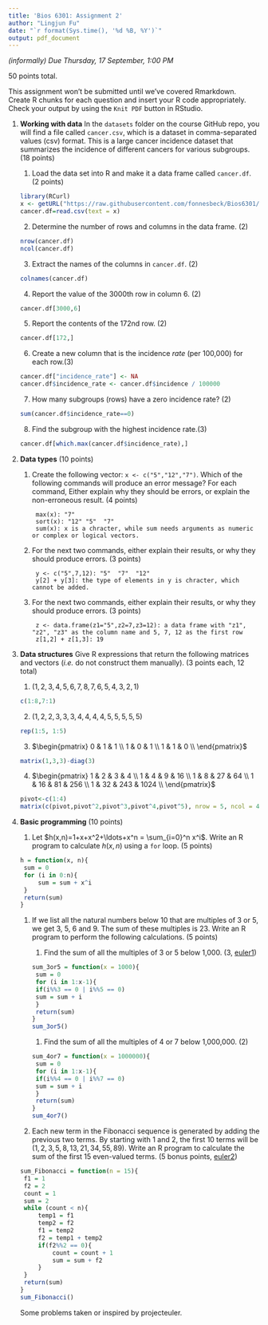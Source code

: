 ```yaml
---
title: 'Bios 6301: Assignment 2'
author: "Lingjun Fu"
date: "`r format(Sys.time(), '%d %B, %Y')`"
output: pdf_document
---
```


*(informally) Due Thursday, 17 September, 1:00 PM*

50 points total.

This assignment won't be submitted until we've covered Rmarkdown.
Create R chunks for each question and insert your R code appropriately.
Check your output by using the `Knit PDF` button in RStudio.

1. **Working with data** In the `datasets` folder on the course GitHub repo, you will find a file called `cancer.csv`, which is a dataset in comma-separated values (csv) format. This is a large cancer incidence dataset that summarizes the incidence of different cancers for various subgroups. (18 points)

    1. Load the data set into R and make it a data frame called `cancer.df`. (2 points)
```r
library(RCurl)
x <- getURL("https://raw.githubusercontent.com/fonnesbeck/Bios6301/master/datasets/cancer.csv")
cancer.df=read.csv(text = x)
```
    2. Determine the number of rows and columns in the data frame. (2)
```r
nrow(cancer.df)
ncol(cancer.df)
```
    3. Extract the names of the columns in `cancer.df`. (2)
```r
colnames(cancer.df)
```
    4. Report the value of the 3000th row in column 6. (2)
```r
cancer.df[3000,6]
```
    5. Report the contents of the 172nd row. (2)
```r
cancer.df[172,]
```
    6. Create a new column that is the incidence *rate* (per 100,000) for each row.(3)
```r
cancer.df["incidence_rate"] <- NA
cancer.df$incidence_rate <- cancer.df$incidence / 100000
```
    7. How many subgroups (rows) have a zero incidence rate? (2)
```r
sum(cancer.df$incidence_rate==0)
```
    8. Find the subgroup with the highest incidence rate.(3)
```r
cancer.df[which.max(cancer.df$incidence_rate),]
```
2. **Data types** (10 points)

    1. Create the following vector: `x <- c("5","12","7")`. Which of the following commands will produce an error message? For each command, Either explain why they should be errors, or explain the non-erroneous result. (4 points)

            max(x): "7"
            sort(x): "12" "5"  "7"
            sum(x): x is a chracter, while sum needs arguments as numeric or complex or logical vectors.

    2. For the next two commands, either explain their results, or why they should produce errors. (3 points)

            y <- c("5",7,12): "5"  "7"  "12"
            y[2] + y[3]: the type of elements in y is chracter, which cannot be added.

    3. For the next two commands, either explain their results, or why they should produce errors. (3 points)

            z <- data.frame(z1="5",z2=7,z3=12): a data frame with "z1", "z2", "z3" as the column name and 5, 7, 12 as the first row
            z[1,2] + z[1,3]: 19

3. **Data structures** Give R expressions that return the following matrices and vectors (*i.e.* do not construct them manually). (3 points each, 12 total)

    1. $(1,2,3,4,5,6,7,8,7,6,5,4,3,2,1)$
```r
c(1:8,7:1)
```    
    2. $(1,2,2,3,3,3,4,4,4,4,5,5,5,5,5)$
```r
rep(1:5, 1:5)
```  
    3. $\begin{pmatrix}
      0 & 1 & 1  \\
      1 & 0 & 1  \\
      1 & 1 & 0  \\
    \end{pmatrix}$
```r
matrix(1,3,3)-diag(3)
```
    4. $\begin{pmatrix}
      1 & 2 & 3 & 4 \\
      1 & 4 & 9 & 16 \\
      1 & 8 & 27 & 64  \\
      1 & 16 & 81 & 256 \\
      1 & 32 & 243 & 1024  \\
    \end{pmatrix}$
```r
pivot<-c(1:4)
matrix(c(pivot,pivot^2,pivot^3,pivot^4,pivot^5), nrow = 5, ncol = 4, byrow = T)
```
4. **Basic programming** (10 points)

    1. Let $h(x,n)=1+x+x^2+\ldots+x^n = \sum_{i=0}^n x^i$. Write an R program to calculate $h(x,n)$ using a `for` loop. (5 points)
```r
h = function(x, n){
    sum = 0
    for (i in 0:n){
        sum = sum + x^i
    }
    return(sum)
}
```
    1. If we list all the natural numbers below 10 that are multiples of 3 or 5, we get 3, 5, 6 and 9. The sum of these multiples is 23. Write an R program to perform the following calculations. (5 points)

        1. Find the sum of all the multiples of 3 or 5 below 1,000. (3, [euler1])
```r
sum_3or5 = function(x = 1000){
    sum = 0
    for (i in 1:x-1){
        if(i%%3 == 0 | i%%5 == 0)
        sum = sum + i
    }
    return(sum)
}
sum_3or5()
```

        1. Find the sum of all the multiples of 4 or 7 below 1,000,000. (2)
```r
sum_4or7 = function(x = 1000000){
    sum = 0
    for (i in 1:x-1){
        if(i%%4 == 0 | i%%7 == 0)
        sum = sum + i
    }
    return(sum)
}
sum_4or7()
```

    1. Each new term in the Fibonacci sequence is generated by adding the previous two terms. By starting with 1 and 2, the first 10 terms will be $(1, 2, 3, 5, 8, 13, 21, 34, 55, 89)$. Write an R program to calculate the sum of the first 15 even-valued terms. (5 bonus points, [euler2])
```r
sum_Fibonacci = function(n = 15){
    f1 = 1
    f2 = 2
    count = 1
    sum = 2
    while (count < n){
        temp1 = f1
        temp2 = f2
        f1 = temp2
        f2 = temp1 + temp2
        if(f2%%2 == 0){
            count = count + 1
            sum = sum + f2
        }
    }
    return(sum)
}
sum_Fibonacci()
```
Some problems taken or inspired by projecteuler.

[euler1]:https://projecteuler.net/problem=1
[euler2]: https://projecteuler.net/problem=2
